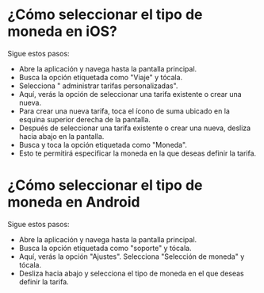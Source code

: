 # ¿Cómo seleccionar  el tipo de  moneda en  iOS?

Sigue estos pasos:

* Abre la aplicación y navega hasta la pantalla principal.
* Busca la opción etiquetada como "Viaje" y tócala.
* Selecciona " administrar  tarifas personalizadas".
* Aquí, verás la opción de seleccionar una tarifa existente o crear una nueva.
* Para crear una nueva tarifa, toca el ícono de suma ubicado en la esquina superior derecha de la pantalla.
* Después de seleccionar una tarifa existente o crear una nueva, desliza hacia abajo en la pantalla.
* Busca y toca la opción etiquetada como "Moneda".
* Esto te permitirá especificar la moneda en la que deseas definir la tarifa.


# ¿Cómo seleccionar el tipo de moneda en Android

Sigue estos pasos:

* Abre la aplicación y navega hasta la pantalla principal.
* Busca la opción etiquetada como "soporte" y tócala.
* Aquí, verás la opción "Ajustes". Selecciona "Selección de moneda" y tócala.
* Desliza hacia abajo y selecciona el tipo de moneda en el que deseas definir la tarifa.

